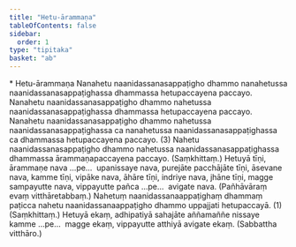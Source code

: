 ```yaml
---
title: "Hetu-ārammaṇa"
tableOfContents: false
sidebar:
  order: 1
type: "tipitaka"
basket: "ab"
---
```



<DynamicBreadcrumb />

<Paragraph type="center">
* Hetu-ārammaṇa
</Paragraph>

<Division number="31">

<Paragraph number="86">
Nanahetu naanidassanasappaṭigho dhammo nanahetussa naanidassanasappaṭighassa dhammassa hetupaccayena paccayo. Nanahetu naanidassanasappaṭigho dhammo nahetussa naanidassanasappaṭighassa dhammassa hetupaccayena paccayo. Nanahetu naanidassanasappaṭigho dhammo nahetussa naanidassanasappaṭighassa ca nanahetussa naanidassanasappaṭighassa ca dhammassa hetupaccayena paccayo. (3)
</Paragraph>

<Paragraph number="87">
Nahetu naanidassanasappaṭigho dhammo nahetussa naanidassanasappaṭighassa dhammassa ārammaṇapaccayena paccayo. (Saṃkhittaṃ.)
</Paragraph>

<Paragraph number="88">
Hetuyā tīṇi, ārammaṇe nava …pe…  upanissaye nava, purejāte pacchājāte tīṇi, āsevane nava, kamme tīṇi, vipāke nava, āhāre tīṇi, indriye nava, jhāne tīṇi, magge sampayutte nava, vippayutte pañca …pe…  avigate nava. (Pañhāvāraṃ evaṃ vitthāretabbaṃ.)
</Paragraph>

</Division>
<Division number="32">

<Paragraph number="89">
Nahetuṃ naanidassanaappaṭighaṃ dhammaṃ paṭicca nahetu naanidassanaappaṭigho dhammo uppajjati hetupaccayā. (1) (Saṃkhittaṃ.)
</Paragraph>

<Paragraph number="90">
Hetuyā ekaṃ, adhipatiyā sahajāte aññamaññe nissaye kamme …pe…  magge ekaṃ, vippayutte atthiyā avigate ekaṃ. (Sabbattha vitthāro.)
</Paragraph>
</Division>